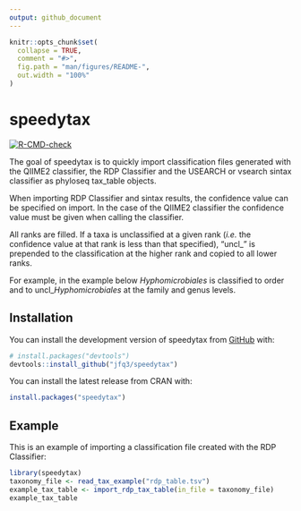 ```yaml
---
output: github_document
---
```


<!-- README.md is generated from README.Rmd. Please edit that file -->

```r
knitr::opts_chunk$set(
  collapse = TRUE,
  comment = "#>",
  fig.path = "man/figures/README-",
  out.width = "100%"
)
```

# speedytax

<!-- badges: start -->

[![R-CMD-check](https://github.com/jfq3/speedytax/actions/workflows/R-CMD-check.yaml/badge.svg)](https://github.com/jfq3/speedytax/actions/workflows/R-CMD-check.yaml)

<!-- badges: end -->

The goal of speedytax is to quickly import classification files generated with the QIIME2 classifier, the RDP Classifier and the USEARCH or vsearch sintax classifier as phyloseq tax_table objects.  

When importing RDP Classifier and sintax results, the confidence value can be specified on import. In the case of the QIIME2 classifier the confidence value must be given when calling the classifier.    

All ranks are filled. If a taxa is unclassified at a given rank (*i.e.* the confidence value at that rank is less than that specified), "uncl_" is prepended to the classification at the higher rank and copied to all lower ranks.  

For example, in the example below *Hyphomicrobiales* is classified to order and to uncl_*Hyphomicrobiales* at the family and genus levels.  

## Installation

You can install the development version of speedytax from [GitHub](https://github.com/) with:

``` r
# install.packages("devtools")
devtools::install_github("jfq3/speedytax")
```
You can install the latest release from CRAN with:

``` r
install.packages("speedytax")
```

## Example

This is an example of importing a classification file created with the RDP Classifier:

```r
library(speedytax)
taxonomy_file <- read_tax_example("rdp_table.tsv")
example_tax_table <- import_rdp_tax_table(in_file = taxonomy_file)
example_tax_table
```
